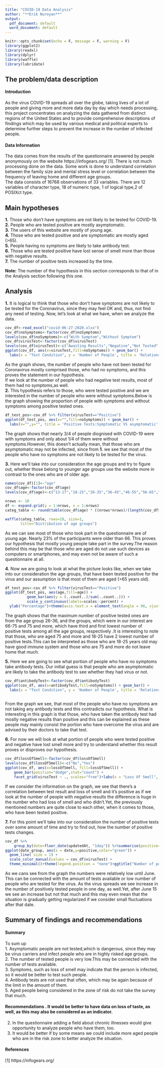 ---
title: "COVID-19 Data Analysis"
author: "**Erik Nuroyan**"
output:
  pdf_document: default
  word_document: default
---




```{r setup, include=FALSE,echo=F, message=F, warning=F}
knitr::opts_chunk$set(echo = F, message = F, warning = F)
library(ggplot2)
library(readxl)
library(dplyr)
library(waffle)
library(lubridate)
```


## The problem/data description

#### Introduction \newline
  As the virus COVID-19 spreads all over the globe, taking lives of a lot of people and giving more and more data
day by day which needs processing, this project concentrates on analyzing the data gathered from distinct regions of
the United States and to provide comprehensive descriptions of findings which may be used by various medical and political experts
to determine further steps to prevent the increase in the number of infected people.

#### Data Information \newline
  The data comes from the results of the questionnaire answered by people anonymously on the website https://infogears.org/ [1].
There is not much processing done on the data. Some work is done to understand correlation between the family size and mental 
stress level or correlation between the frequency of leaving home and different age groups.  
  The data consists of 16768 observations of 33 variables. There are 12 variables of character type, 18 of numeric type, 1 of 
logical type,2 of POSIXct type.

## Main hypotheses

**1.** Those who don't have symptoms are not likely to be tested for COVID-19.  
**2.** People who are tested positive are mostly asymptomatic.  
**3.** The users of this website are mostly of young age.   
**4.** Those who are tested positive and are symptomatic are mostly aged (>65).    
**5.** People having no symptoms are likely to take antibody test.    
**6.** Those who are tested positive have lost sense of smell more than those with negative results.  
**7.** The number of positive tests increased by the time.

**Note:** The number of the hypothesis in this section corresponds to that of in the Analysis section following this one.


## Analysis

**1.**    It is logical to think that those who don't have symptoms are not likely to be tested for the Coronavirus, since 
they may feel OK and, thus, not find any need of testing. Now, let's look at what we have, when we analyze the data.  

```{r,fig.height=4,echo=F, message=F, warning=F}
cov_df<-read_excel("covid-06-27-2020.xlsx")
cov_df$noSymptoms<-factor(cov_df$noSymptoms)
levels(cov_df$noSymptoms)<-c("With Symptom","Without Symptom")
cov_df$virusTest<-factor(cov_df$virusTest)
levels(cov_df$virusTest)<-c("Awaiting Results","Negative","Not Tested","Positive")
ggplot(cov_df, aes(x=virusTest,fill=noSymptoms)) + geom_bar() + 
  labs(x = "Test Condition", y = 'Number of People', title = 'Relationship between number of people and test condition',fill="Symptoms")
``` 
\newline
\newline
  As the graph shows, the number of people who have not been tested for Coronavirus mostly comprised those, who had no symptoms,
 and this proves the statement in our hypothesis.  
  If we look at the number of people who had negative test results, most of them had no symptoms,as well.  
\newline 
 **2.**    This hypothesis refers to those, who were tested positive and we are interested in the number of people who were 
 without symptoms.Below is the graph showing the proportion of people with symptoms and without symptoms among positive tested
 ones.  
```{r,fig.height=4, fig.width=4,echo=F, message=F, warning=F}
df_test_pos<-cov_df %>% filter(virusTest=="Positive")
ggplot(df_test_pos, aes(x="",fill=noSymptoms)) + geom_bar() + 
  labs(x="",y="", title = 'Positive Tests:Symptomatic VS asymptomatic',fill="Symptoms")+coord_polar("y",start=0)+theme_void()
``` 


  The graph shows that nearly 3/4 of people diognised with COVID-19 were with symptoms and only about 1/4 of them were without symptoms.However, 
this doesn't actually mean, that those who are asymptomatic may not be infected, since from **1.** we see that most of the people who have no symptoms
are not likely to be tested for the virus.


**3.**    Here we'll take into our consideration the age groups and try to figure out, whether those  belong to younger age groups use the website more
in contrast to the ones who are of older age.  

```{r,fig.height=4, fig.width=4,echo=F, message=F, warning=F}
names(cov_df)[1]<-"age"
cov_df$age<-factor(cov_df$age)
levels(cov_df$age)<-c("13-17","18-25","26-35","36-45","46-55","56-65","66-75","75 and more")

nrows <- 10
df <- expand.grid(y = 1:nrows, x = 1:nrows)
categ_table <- round(table(cov_df$age) * ((nrows*nrows)/(length(cov_df$age))))

waffle(categ_table, rows=10, size=1, 
       title="Distribution of age groups")

```
\newline
\newline
As we can see most of those who took part in the questionnaire are of young age. Nearly 23% of the participants were older than 66. This proves our 
hypothesis that mostly young people take part in the survey.The reason behind this may be that those who are aged do not use such devices as computers or smartphones, and may even not be aware of such a questionnaire at all.
 
**4.**    Now we are going to look at what the picture looks like, when we take into our consideration the age groups, that have been tested positive for 
the virus and our assumption is that most of them are aged (>65 years old).  

```{r,fig.height=4, fig.width=4,echo=F, message=F, warning=F}
df_test_pos<-cov_df %>% filter(virusTest=="Positive")
ggplot(df_test_pos, aes(age,fill=age)) + 
          geom_bar(aes(y = (..count..)/sum(..count..))) + 
          scale_y_continuous(labels=scales::percent) +
  ylab("Percentage")+theme(axis.text.x = element_text(angle = 90, vjust = 0.5, hjust=1))
``` 
\newline
\newline
The graph shows that the maximum number of positive tested ones are from the age group 26-36, and the groups, which were in our interest are 66-75 and 75 and more, which have third and first lowest number of positive tests among all the age groups, respectively .It is interesting to note that those, who are aged 75 and more
and 18-25 have 2 lowest number of positive tests.This can be interpreted as those who are 18-25 years old may have good immune system and those who are 
75 and more do not leave home that much.   



**5.**    Here we are going to see what portion of people who have no symptoms take antibody tests. Our initial guess is that people who are asymptomatic
 are likely to take the antibody test to see whether they had virus or not.  
```{r,fig.height=4,echo=F, message=F, warning=F}
 

cov_df$antibodyTest<-factor(cov_df$antibodyTest)
ggplot(cov_df, aes(x=antibodyTest,fill=noSymptoms)) + geom_bar() + 
  labs(x = "Test Condition", y = 'Number of People', title = 'Relationship between number of people and antibody test condition',fill="Symptoms")
  
```

From the graph we see, that most of the people who have no symptoms are not taking any antibody tests and this contradicts our hypothesis. What is 
interesting in this graph is that those, who have taken the antibody test had mostly negative results than positive and this can be explained as 
these people may mainly consist the portion who have overcome the virus and are advised by their doctors to take that test.  

**6.**    For now we will look at what portion of people who were tested positive and negative have lost smell more and try to understand whether
this result proves or disproves our hypothesis.
```{r,fig.height=4,echo=F, message=F, warning=F}
cov_df$lossOfSmell<-factor(cov_df$lossOfSmell)
levels(cov_df$lossOfSmell)<-c("No","Yes")
ggplot(cov_df, aes(x=lossOfSmell, fill=lossOfSmell)) +
    geom_bar(position="dodge",stat="count") +
    facet_grid(virusTest ~ ., scales="free")+labs(x = "Loss Of Smell", y = 'Number of People', title = '# of people with loss of smell and test states',fill="Loss Of Smell")
```
If we consider the information on the graph, we see that there's a correlation between test result and loss of smell and it's positive as if we look at the
number of people with negative results the difference is huge in the number who had loss of smell and who didn't.Yet, the previously mentioned numbers
are quite close to each other, when it comes to those, who have been tested positive.  

**7.**    For this point we'll take into our consideration the number of positive tests over some amount of time and try to find out, how the number of positive tests changes.  
```{r,fig.height=4,echo=F, message=F, warning=F}

cov_df %>%
    group_by(date=floor_date(updatedAt, "1day")) %>%summarise(positive=length(virusTest[virusTest=="Positive"]))->date_group
ggplot(date_group, aes(x = date,y=positive,color="green")) + 
  geom_line( size = 1) +
  scale_color_manual(values = cov_df$virusTest) +
  theme_minimal()+theme(legend.position = "none")+ggtitle("Number of positive tests over time")+labs(x ="Date",  y = "Number of positive tests")
```
As we cans see from the graph the numbers were relatively low until June. This can be connected with the amount of tests available or low number of 
people who are tested for the virus. As the virus spreads we see increase in the number of positively tested people in one day, as well.Yet, after June 15
we see an increase but not that much and this may even mean that the situation is gradually getting regularized if we consider small fluctuations after that date.


## Summary of findings and recommendations

#### Summary \newline
To sum up  
1. Asymptomatic people are not tested,which is dangerous, since they may be virus carriers and infect people who are in highly risked age groups.  
2. The number of tested people is very low.This may be connected with the number of tests available.  
3. Symptoms, such as loss of smell may indicate that the person is infected, so it would be better to test such people.  
4. Antibody tests are not used that often, which may be again because of the limit in the amount of them.    
5. Aged people being considered in the zone of risk do not take the survey that much.

#### Recommendations \newline
1. It would be better to have data on loss of taste, as well, as this may also be considered as an indicator.
2. In the questionnaire adding a field about chronic illnesses would give opportunity to analyze people who have them, too.
3. It would be better if by some means we could include more aged people who are in the risk zone to better analyze the situation.  

#### References \newline

[1] https://infogears.org/

